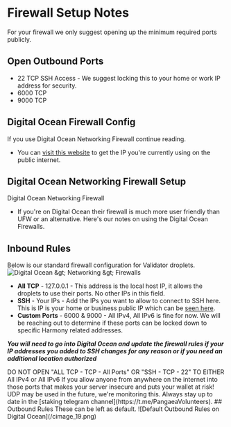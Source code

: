 
# Firewall Setup Notes
For your firewall we only suggest opening up the minimum required ports publicly.  

## Open Outbound Ports
- 22 TCP SSH Access - We suggest locking this to your home or work IP address for security.
- 6000 TCP  
- 9000 TCP

## Digital Ocean Firewall Config
If you use Digital Ocean Networking Firewall continue reading.
- You can [visit this website](https://www.whatismyip.com/) to get the IP you're currently using on the public internet.

## Digital Ocean Networking Firewall Setup
Digital Ocean Networking Firewall
- If you're on Digital Ocean their firewall is much more user friendly than UFW or an alternative. Here's our notes on using the Digital Ocean Firewalls.

## Inbound Rules
Below is our standard firewall configuration for Validator droplets.
![Digital Ocean &amp;gt; Networking &amp;gt; Firewalls](/cimage_11.png)

- **All TCP** - 127.0.0.1 - This address is the local host IP, it allows the droplets to use their ports. No other IPs in this field.
- **SSH** - Your IPs - Add the IPs you want to allow to connect to SSH here. This is IP is your home or business public IP which can be [seen here](https://whatismyip.com).
- **Custom Ports** - 6000 & 9000 - All IPv4, All IPv6 is fine for now. We will be reaching out to determine if these ports can be locked down to specific Harmony related addresses.

_**You will need to go into Digital Ocean and update the firewall rules if your IP addresses you added to SSH changes for any reason or if you need an additional location authorized**_

<Callout type="error" emoji="️🚫">
DO NOT OPEN "ALL TCP - TCP - All Ports" OR "SSH - TCP - 22" TO EITHER All IPv4 or All IPv6
</Callout>
<Callout type="error" emoji="️🚫">
If you allow anyone from anywhere on the internet into those ports that makes your server insecure and puts your wallet at risk!
</Callout>
UDP may be used in the future, we're monitoring this. Always stay up to date in the [staking telegram channel](https://t.me/PangaeaVolunteers).
## Outbound Rules
These can be left as default.
![Default Outbound Rules on Digital Ocean](/cimage_19.png)